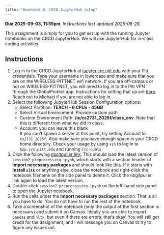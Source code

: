 ```yaml
---
title: "Homework 0: CRCD JupyterHub setup"
---
```


**Due 2025-09-03, 11:59pm**. *Instructions last updated 2025-08-28.*

This assignment is simply for you to get set up with the running Jupyter notebooks on the CRCD JupyterHub. We will use JupyterHub for in-class coding activities.

## Instructions

1. Log in to the CRCD JupyterHub at [jupyter.crc.pitt.edu](https://jupyter.crc.pitt.edu) with your Pitt credentials. Type your username in lowercase and make sure that you are on the WIRELESS-PITTNET wifi network. If you are off-campus or not on WIRELESS-PITTNET, you will need to log in to the Pitt VPN through the GlobalProtect app. Instructions for setting that up are [here](https://services.pitt.edu/TDClient/33/Portal/KB/ArticleDet?ID=293). Reach out to Michael if you are not able to log in.
1. Select the following JupyterHub Session Configuration options:
	* Select Partition: **TEACH - 6 CPUs - 45GB**
	* Select Virtual Environment: Provide custom path
	* Custom Environment Path: **/ix/cs2731_2025f/class_env**. Note that this is different from what we did in class.
	* Account: you can leave this blank
	<br/>If you can't spawn a server at this point, try setting Account to `cs2731_2025f`. Also make sure you have enough space in your CRCD home directory. Check your usage by using `ssh` to log in to `h2p.crc.pitt.edu` and running `crc-quota`.
2. Click the following [nbgitpuller link](https://jupyter.crc.pitt.edu/hub/user-redirect/git-pull?repo=https%3A%2F%2Fgithub.com%2Fmichaelmilleryoder%2Fcs2731_jupyterhub&urlpath=lab%2Ftree%2Fcs2731_jupyterhub%2F&branch=main){target="_blank"}. This should load the latest version of `session2_preprocessing.ipynb`, which starts with a section header of **Import necessary packages** and should look like [this](https://github.com/michaelmilleryoder/cs2731_jupyterhub/blob/main/session2_preprocessing.ipynb){target="_blank"}. If it starts with **Install `nltk`** or anything else, close the notebook and right-click the notebook filename on the side panel to delete it. Click the nbgitpuller link again to load the latest version.
3. Double-click `session2_preprocessing.ipynb` on the left-hand side panel to open the Jupyter notebook.
4. Run the cells under the **Import necessary packages** section. That is all you have to do. You do not have to run the rest of the notebook.
5. Take a screenshot of the notebook (only the output of the first section is necessary) and submit it on Canvas. Ideally you are able to import `pandas` and `nltk`, but even if there are errors, that's okay! You will still get credit for the assignment, and I will message you on Canvas to try to figure any issues out.

